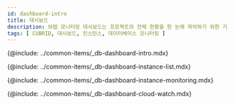 ```yaml
---
id: dashboard-intro
title: 대시보드
description: 와탭 모니터링 대시보드는 프로젝트의 전체 현황을 한 눈에 파악하기 위한 기능을 제공합니다.
tags: [ CUBRID, 대시보드, 인스턴스, 데이터베이스 모니터링 ]
---
```


{@include: ../common-items/_db-dashboard-intro.mdx}

{@include: ../common-items/_db-dashboard-instance-list.mdx}

{@include: ../common-items/_db-dashboard-instance-monitoring.mdx}  

<!-- {@include: ../common-items/_db-dashboard-multi-instance-monitoring.mdx}   -->

{@include: ../common-items/_db-dashboard-cloud-watch.mdx}  